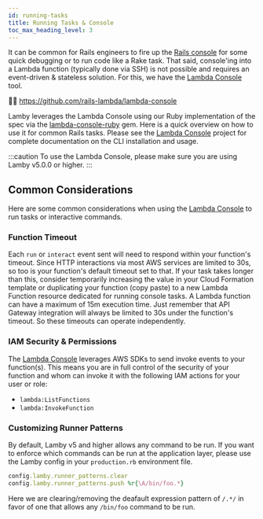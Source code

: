 ```yaml
---
id: running-tasks
title: Running Tasks & Console
toc_max_heading_level: 3
---
```



It can be common for Rails engineers to fire up the [Rails console](https://guides.rubyonrails.org/command_line.html#bin-rails-console) for some quick debugging or to run code like a Rake task. That said, console'ing into a Lambda function (typically done via SSH) is not possible and requires an event-driven & stateless solution. For this, we have the [Lambda Console](https://github.com/rails-lambda/lambda-console) tool.

<a href="https://github.com/rails-lambda/lambda-console">
  <ThemedImage
    alt="Lamby: Simple Rails & AWS Lambda Integration using Rack"
    sources={{
      light: useBaseUrl("/img/docs/lambda-console-cli-light.png"),
      dark: useBaseUrl("/img/docs/lambda-console-cli-dark.png"),
    }}
  />
</a>

💁‍♂️ https://github.com/rails-lambda/lambda-console

Lamby leverages the Lambda Console using our Ruby implementation of the spec via the [lambda-console-ruby](https://github.com/rails-lambda/lambda-console-ruby) gem. Here is a quick overview on how to use it for common Rails tasks. Please see the  [Lambda Console](https://github.com/rails-lambda/lambda-console) project for complete documentation on the CLI installation and usage.

:::caution
To use the Lambda Console, please make sure you are using Lamby v5.0.0 or higher.
:::

## Common Considerations

Here are some common considerations when using the [Lambda Console](https://github.com/rails-lambda/lambda-console) to run tasks or interactive commands.

### Function Timeout

Each `run` or `interact` event sent will need to respond within your function's timeout. Since HTTP interactions via most AWS services are limited to 30s, so too is your function's default timeout set to that. If your task takes longer than this, consider temporarily increasing the value in your Cloud Formation template or duplicating your function (copy paste) to a new Lambda Function resource dedicated for running console tasks. A Lambda function can have a maximum of 15m execution time. Just remember that API Gateway integration will always be limited to 30s under the function's timeout. So these timeouts can operate independently.

### IAM Security & Permissions

The [Lambda Console](https://github.com/rails-lambda/lambda-console) leverages AWS SDKs to send invoke events to your function(s). This means you are in full control of the security of your function and whom can invoke it with the following IAM actions for your user or role:

- `lambda:ListFunctions`
- `lambda:InvokeFunction`

### Customizing Runner Patterns

By default, Lamby v5 and higher allows any command to be run. If you want to enforce which commands can be run at the application layer, please use the Lamby config in your `production.rb` environment file. 

```ruby
config.lamby.runner_patterns.clear
config.lamby.runner_patterns.push %r{\A/bin/foo.*}
```

Here we are clearing/removing the deafault expression pattern of `/.*/` in favor of one that allows any `/bin/foo` command to be run.

